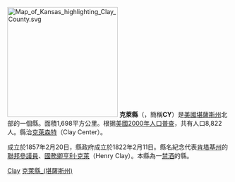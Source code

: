 {{noteTA
|T=zh-cn:克莱县 (堪萨斯州); zh-hk:克萊縣 (堪薩斯州); zh-tw:克萊郡 (堪薩斯州);
}}

{{Otheruses|克萊縣|subject=美國堪薩斯州的一個縣|other=同名的縣}}
[[File:Map_of_Kansas_highlighting_Clay_County.svg|250px]]
'''克萊縣'''（{{lang-en|Clay County}}，簡稱'''CY'''）是[[美國|美國]][[堪薩斯州|堪薩斯州]]北部的一個縣。面積1,698平方公里。根据[[美國2000年人口普查|美國2000年人口普查]]，共有人口8,822人。縣治[[克萊森特_(堪薩斯州)|克萊森特]]（Clay Center）。

成立於1857年2月20日，縣政府成立於1822年2月11日。縣名紀念代表[[肯塔基州|肯塔基州]]的[[美國參議院|聯邦參議員]]、[[美國國務卿|國務卿]][[亨利·克萊|亨利·克萊]]（Henry Clay）。本縣為一[[禁酒|禁酒]]的縣。

{{克萊縣 (堪薩斯州)}}

[[Category:堪萨斯州行政区划|Clay]]
[[Category:克萊縣_(堪薩斯州)|]]